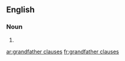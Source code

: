 ==English==

===Noun===
{{head|en|plural}}

# {{plural of|grandfather clause|lang=en|nocat=1}}

[[ar:grandfather clauses]]
[[fr:grandfather clauses]]